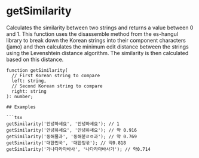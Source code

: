 
# getSimilarity

Calculates the similarity between two strings and returns a value between 0 and 1. This function uses the disassemble method from the es-hangul library to break down the Korean strings into their component characters (jamo) and then calculates the minimum edit distance between the strings using the Levenshtein distance algorithm. The similarity is then calculated based on this distance.

```tsx
function getSimilarity(
  // First Korean string to compare
  left: string,
  // Second Korean string to compare
  right: string
): number;

## Examples

```tsx
getSimilarity('안녕하세요', '안녕하세요'); // 1
getSimilarity('안녕하세요', '안녕하새요'); // 약 0.916
getSimilarity('동해물과', '동해붇ㄹㅁ과'); // 약 0.769
getSimilarity('대한민국', '대한밍굮'); // 약0.818
getSimilarity('가나다라마바사', '나다라마바사가'); // 약0.714
```

<GetSimilarityDemo />
